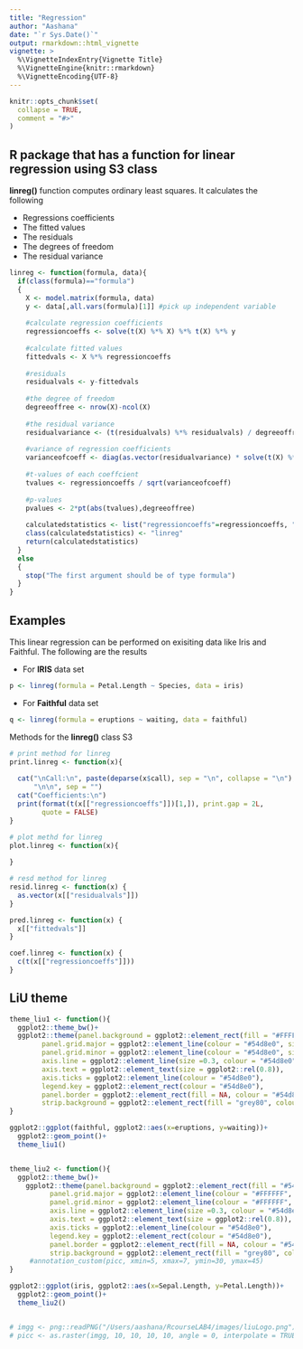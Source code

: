 ```yaml
---
title: "Regression"
author: "Aashana"
date: "`r Sys.Date()`"
output: rmarkdown::html_vignette
vignette: >
  %\VignetteIndexEntry{Vignette Title}
  %\VignetteEngine{knitr::rmarkdown}
  %\VignetteEncoding{UTF-8}
---
```


```r
knitr::opts_chunk$set(
  collapse = TRUE,
  comment = "#>"
)
```

## R package that has a function for linear regression using S3 class

__linreg()__ function computes ordinary least squares. It calculates the following 

 * Regressions coefficients
 * The fitted values
 * The residuals
 * The degrees of freedom
 * The residual variance

```r
linreg <- function(formula, data){
  if(class(formula)=="formula")
  {
    X <- model.matrix(formula, data)
    y <- data[,all.vars(formula)[1]] #pick up independent variable
    
    #calculate regression coefficients
    regressioncoeffs <- solve(t(X) %*% X) %*% t(X) %*% y
    
    #calculate fitted values
    fittedvals <- X %*% regressioncoeffs
    
    #residuals
    residualvals <- y-fittedvals
    
    #the degree of freedom
    degreeoffree <- nrow(X)-ncol(X)
    
    #the residual variance
    residualvariance <- (t(residualvals) %*% residualvals) / degreeoffree
    
    #variance of regression coefficients
    varianceofcoeff <- diag(as.vector(residualvariance) * solve(t(X) %*% X))
    
    #t-values of each coeffcient 
    tvalues <- regressioncoeffs / sqrt(varianceofcoeff)
    
    #p-values
    pvalues <- 2*pt(abs(tvalues),degreeoffree)
    
    calculatedstatistics <- list("regressioncoeffs"=regressioncoeffs, "fittedvals"=fittedvals, "residualvals"=residualvals, "degreeoffree"=degreeoffree, "residualvariance"=residualvariance, "varianceofcoeff"=varianceofcoeff, "tvalues"=tvalues, "pvalues"=pvalues)
    class(calculatedstatistics) <- "linreg"
    return(calculatedstatistics)
  }
  else
  {
    stop("The first argument should be of type formula")
  }
}

```


## Examples

This linear regression can be performed on exisiting data like Iris and Faithful.
The following are the results

* For __IRIS__ data set

```r
p <- linreg(formula = Petal.Length ~ Species, data = iris)
```

* For __Faithful__ data set

```r
q <- linreg(formula = eruptions ~ waiting, data = faithful)
```

Methods for the __linreg()__ class S3

```r
# print method for linreg
print.linreg <- function(x){
  
  cat("\nCall:\n", paste(deparse(x$call), sep = "\n", collapse = "\n"), 
      "\n\n", sep = "")
  cat("Coefficients:\n")
  print(format(t(x[["regressioncoeffs"]])[1,]), print.gap = 2L, 
        quote = FALSE)
}

# plot methd for linreg
plot.linreg <- function(x){
  
}

# resd method for linreg
resid.linreg <- function(x) {
  as.vector(x[["residualvals"]])
}

pred.linreg <- function(x) {
  x[["fittedvals"]]
}

coef.linreg <- function(x) {
  c(t(x[["regressioncoeffs"]]))
}

```



## LiU theme

```r

theme_liu1 <- function(){
  ggplot2::theme_bw()+
  ggplot2::theme(panel.background = ggplot2::element_rect(fill = "#FFFFFF", colour = "#666666"),
        panel.grid.major = ggplot2::element_line(colour = "#54d8e0", size=0.3),
        panel.grid.minor = ggplot2::element_line(colour = "#54d8e0", size=0.3),
        axis.line = ggplot2::element_line(size =0.3, colour = "#54d8e0"),
        axis.text = ggplot2::element_text(size = ggplot2::rel(0.8)),
        axis.ticks = ggplot2::element_line(colour = "#54d8e0"),
        legend.key = ggplot2::element_rect(colour = "#54d8e0"),
        panel.border = ggplot2::element_rect(fill = NA, colour = "#54d8e0"),
        strip.background = ggplot2::element_rect(fill = "grey80", colour = "#54d8e0"))
}

ggplot2::ggplot(faithful, ggplot2::aes(x=eruptions, y=waiting))+
  ggplot2::geom_point()+
  theme_liu1()


theme_liu2 <- function(){
  ggplot2::theme_bw()+
    ggplot2::theme(panel.background = ggplot2::element_rect(fill = "#54d8e0", colour = "#666666"),
          panel.grid.major = ggplot2::element_line(colour = "#FFFFFF", size=0.3),
          panel.grid.minor = ggplot2::element_line(colour = "#FFFFFF", size=0.3),
          axis.line = ggplot2::element_line(size =0.3, colour = "#54d8e0"),
          axis.text = ggplot2::element_text(size = ggplot2::rel(0.8)),
          axis.ticks = ggplot2::element_line(colour = "#54d8e0"),
          legend.key = ggplot2::element_rect(colour = "#54d8e0"),
          panel.border = ggplot2::element_rect(fill = NA, colour = "#54d8e0"),
          strip.background = ggplot2::element_rect(fill = "grey80", colour = "#54d8e0"))
     #annotation_custom(picc, xmin=5, xmax=7, ymin=30, ymax=45)
}

ggplot2::ggplot(iris, ggplot2::aes(x=Sepal.Length, y=Petal.Length))+
  ggplot2::geom_point()+
  theme_liu2()


# imgg <- png::readPNG("/Users/aashana/RcourseLAB4/images/liuLogo.png")
# picc <- as.raster(imgg, 10, 10, 10, 10, angle = 0, interpolate = TRUE)

```


